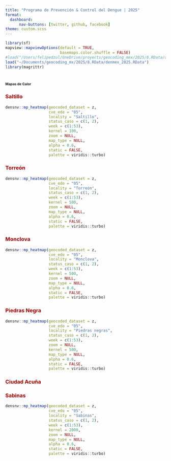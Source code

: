 ```yaml
---
title: "Programa de Prevención & Control del Dengue | 2025"
format: 
  dashboard:
      nav-buttons: [twitter, github, facebook]
theme: custom.scss
---
```


```r
library(sf)
mapview::mapviewOptions(default = TRUE,
                        basemaps.color.shuffle = FALSE)
#load("/Users/felipedzul/OneDrive/proyects/geocoding_mex/2025/8.RData/denmex_2025.RData")
load("~/Documents/geocoding_mx/2025/8.RData/denmex_2025.RData")
library(magrittr)
```


# [**Mapas de Calor**]{style="font-size:8pt"}

::: panel-tabset

### [**Saltillo**]{style="color:#990000"}
```r
densnv::mp_heatmap(geocoded_dataset = z,
                   cve_edo = "05",
                   locality = "Saltillo",
                   status_caso = c(1, 2),
                   week = c(1:53),
                   kernel = 100,
                   zoom = NULL,
                   map_type = NULL,
                   alpha = 0.6,
                   static = FALSE,
                   palette = viridis::turbo)
```


### [**Torreón**]{style="color:#990000"}
```r
densnv::mp_heatmap(geocoded_dataset = z,
                   cve_edo = "05",
                   locality = "Torreón",
                   status_caso = c(1, 2),
                   week = c(1:53),
                   kernel = 500,
                   zoom = NULL,
                   map_type = NULL,
                   alpha = 0.6,
                   static = FALSE,
                   palette = viridis::turbo)
```


### [**Monclova**]{style="color:#990000"}
```r
densnv::mp_heatmap(geocoded_dataset = z,
                   cve_edo = "05",
                   locality = "Monclova",
                   status_caso = c(1, 2),
                   week = c(1:53),
                   kernel = 500,
                   zoom = NULL,
                   map_type = NULL,
                   alpha = 0.6,
                   static = FALSE,
                   palette = viridis::turbo)
```


### [**Piedras Negra**]{style="color:#990000"}
```r
densnv::mp_heatmap(geocoded_dataset = z,
                   cve_edo = "05",
                   locality = "Piedras negras",
                   status_caso = c(1, 2),
                   week = c(1:53),
                   zoom = NULL,
                   kernel = 500,
                   map_type = NULL,
                   alpha = 0.6,
                   static = FALSE,
                   palette = viridis::turbo)
```


### [**Ciudad Acuña**]{style="color:#990000"}


### [**Sabinas**]{style="color:#990000"}
```r
densnv::mp_heatmap(geocoded_dataset = z,
                   cve_edo = "05",
                   locality = "Sabinas",
                   status_caso = c(1, 2),
                   week = c(1:53),
                   kernel = 2000,
                   zoom = NULL,
                   map_type = NULL,
                   alpha = 0.6,
                   static = FALSE,
                   palette = viridis::turbo)
```


:::